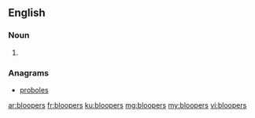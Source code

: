 ==English==

===Noun===
{{head|en|noun plural form}}

# {{plural of|blooper|lang=en}}

===Anagrams===
* [[proboles#English|proboles]]

[[ar:bloopers]]
[[fr:bloopers]]
[[ku:bloopers]]
[[mg:bloopers]]
[[my:bloopers]]
[[vi:bloopers]]